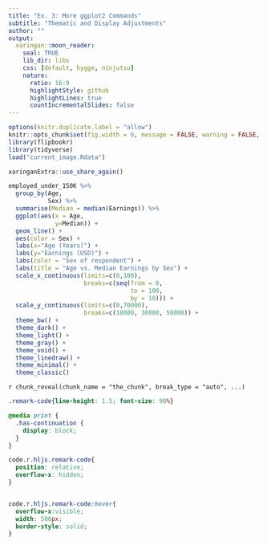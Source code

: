 ```yaml
---
title: "Ex. 3: More ggplot2 Commands"
subtitle: "Thematic and Display Adjustments"
author: ""
output:
  xaringan::moon_reader:
    seal: TRUE
    lib_dir: libs
    css: [default, hygge, ninjutsu]
    nature:
      ratio: 16:9
      highlightStyle: github
      highlightLines: true
      countIncrementalSlides: false
---
```




```r
options(knitr.duplicate.label = "allow")
knitr::opts_chunk$set(fig.width = 6, message = FALSE, warning = FALSE, comment = "", cache = F)
library(flipbookr)
library(tidyverse)
load("current_image.Rdata")
```


```r
xaringanExtra::use_share_again()
```


```r
employed_under_150K %>% 
  group_by(Age, 
           Sex) %>% 
  summarise(Median = median(Earnings)) %>% 
  ggplot(aes(x = Age, 
             y=Median)) +
  geom_line() +
  aes(color = Sex) +
  labs(x="Age (Years)") +
  labs(y="Earnings (USD)") +
  labs(color = "Sex of respondent") +
  labs(title = "Age vs. Median Earnings by Sex") +
  scale_x_continuous(limits=c(0,100), 
                     breaks=c(seq(from = 0,
                                  to = 100,
                                  by = 10))) +
  scale_y_continuous(limits=c(0,70000), 
                     breaks=c(10000, 30000, 50000)) +
  theme_bw() +
  theme_dark() +
  theme_light() +
  theme_gray() +
  theme_void() +
  theme_linedraw() +
  theme_minimal() +
  theme_classic()
```

`r chunk_reveal(chunk_name = "the_chunk", break_type = "auto", ...)`



```css
.remark-code{line-height: 1.5; font-size: 90%}

@media print {
  .has-continuation {
    display: block;
  }
}

code.r.hljs.remark-code{
  position: relative;
  overflow-x: hidden;
}


code.r.hljs.remark-code:hover{
  overflow-x:visible;
  width: 500px;
  border-style: solid;
}
```

